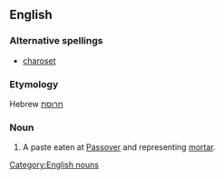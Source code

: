 ==English==
{{wikipedia}}
===Alternative spellings===
*[[charoset]]

===Etymology===
Hebrew [[חרוסת]]

===Noun===
{{infl|en|noun}}
#A paste eaten at [[Passover]] and representing [[mortar]].

[[Category:English nouns]]